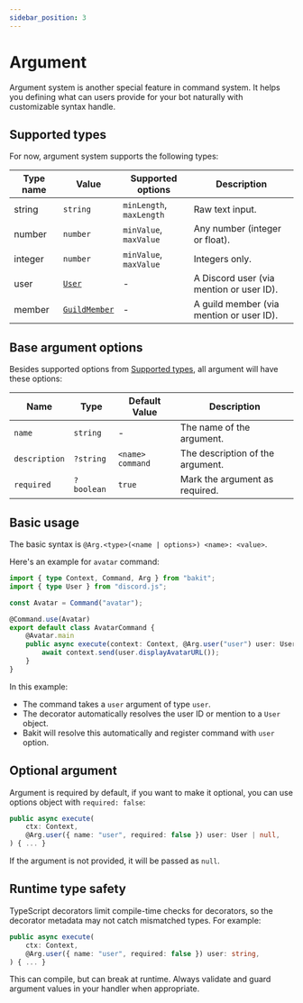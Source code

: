 ```yaml
---
sidebar_position: 3
---
```



# Argument

Argument system is another special feature in command system. It helps you defining what can users provide for your bot naturally with customizable syntax handle.

## Supported types

For now, argument system supports the following types:

| Type name | Value                                                                                   | Supported options        | Description                              |
| --------- | --------------------------------------------------------------------------------------- | ------------------------ | ---------------------------------------- |
| string    | `string`                                                                                | `minLength`, `maxLength` | Raw text input.                          |
| number    | `number`                                                                                | `minValue`, `maxValue`   | Any number (integer or float).           |
| integer   | `number`                                                                                | `minValue`, `maxValue`   | Integers only.                           |
| user      | [`User`](https://discord.js.org/docs/packages/discord.js/main/User:Class)               | -                        | A Discord user (via mention or user ID). |
| member    | [`GuildMember`](https://discord.js.org/docs/packages/discord.js/main/GuildMember:Class) | -                        | A guild member (via mention or user ID). |

## Base argument options

Besides supported options from [Supported types](#supported-types), all argument will have these options:

| Name          | Type       | Default Value    | Description                      |
| ------------- | ---------- | ---------------- | -------------------------------- |
| `name`        | `string`   | -                | The name of the argument.        |
| `description` | `?string`  | `<name> command` | The description of the argument. |
| `required`    | `?boolean` | `true`           | Mark the argument as required.   |

## Basic usage

The basic syntax is `@Arg.<type>(<name | options>) <name>: <value>`.

Here's an example for `avatar` command:

```ts
import { type Context, Command, Arg } from "bakit";
import { type User } from "discord.js";

const Avatar = Command("avatar");

@Command.use(Avatar)
export default class AvatarCommand {
	@Avatar.main
	public async execute(context: Context, @Arg.user("user") user: User) {
		await context.send(user.displayAvatarURL());
	}
}
```

In this example:

- The command takes a `user` argument of type `user`.
- The decorator automatically resolves the user ID or mention to a `User` object.
- Bakit will resolve this automatically and register command with `user` option.

## Optional argument

Argument is required by default, if you want to make it optional, you can use options object with `required: false`:

```ts
public async execute(
	ctx: Context,
	@Arg.user({ name: "user", required: false }) user: User | null,
) { ... }
```

If the argument is not provided, it will be passed as `null`.

## Runtime type safety

<Admonition type="caution" title="Double-check the argument type">
	
TypeScript decorators limit compile-time checks for decorators, so the decorator metadata may not catch mismatched types. For example:

```ts
public async execute(
	ctx: Context,
	@Arg.user({ name: "user", required: false }) user: string,
) { ... }
```

This can compile, but can break at runtime. Always validate and guard argument values in your handler when appropriate.

</Admonition>
